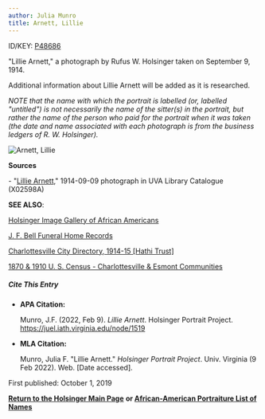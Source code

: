 ```yaml
---
author: Julia Munro
title: Arnett, Lillie
---
```

ID/KEY: [P48686](http://juel.iath.virginia.edu/public_person?person=48686 "P48686")

"Lillie Arnett," a photograph by Rufus W. Holsinger taken on September 9, 1914.

Additional information about Lillie Arnett will be added as it is researched.

_NOTE that the name with which the portrait is labelled (or, labelled "untitled") is not necessarily the name of the sitter(s) in the portrait, but rather the name of the person who paid for the portrait when it was taken (the date and name associated with each photograph is from the business ledgers of R. W. Holsinger)._

![Arnett, Lillie](https://iiif.lib.virginia.edu/iiif/uva-lib:1042512/full/778,561/0/default.jpg "Arnett, Lillie")

**Sources**

\- "[Lillie Arnett](https://search.lib.virginia.edu/catalog/uva-lib:1042512#?c=0&m=0&s=0&cv=0&xywh=-44%2C-146%2C4418%2C3276 "Arnett, Lillie")," 1914-09-09 photograph in UVA Library Catalogue (X02598A) 

**SEE ALSO**:

[Holsinger Image Gallery of African Americans](http://rwholsingerphotos.org/images.php "Holsinger Image Gallery of African Americans")

[J. F. Bell Funeral Home Records](http://www2.vcdh.virginia.edu/afam/raceandplace/perl_scripts/funeral_search.html "J. F. Bell Funeral Home Database")

[Charlottesville City Directory, 1914-15 \[Hathi Trust\]](https://catalog.hathitrust.org/Record/101954103 "Charlottesville City Directory, 1914-15") 

[1870 & 1910 U. S. Census - Charlottesville & Esmont Communities](http://www2.vcdh.virginia.edu/afam/raceandplace/census/search_both.html "1870 & 1910 U. S. Census: Charlottesville and Esmont Communities")

##### **Cite This Entry**

*   **APA Citation:**
    
    Munro, J.F. (2022, Feb 9). _Lillie Arnett_. Holsinger Portrait Project. https://juel.iath.virginia.edu/node/1519
    
*   **MLA Citation:**
    
    Munro, Julia F. "Lillie Arnett." _Holsinger Portrait Project_. Univ. Virginia (9 Feb 2022). Web. \[Date accessed\].
    

First published: October 1, 2019 

[**Return to the Holsinger Main Page**](http://juel.iath.virginia.edu/node/980) **or [African-American Portraiture List of Names](http://juel.iath.virginia.edu/node/996)**
